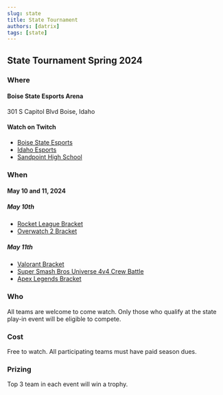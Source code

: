 ```yaml
---
slug: state
title: State Tournament
authors: [datrix]
tags: [state]
---
```



## State Tournament Spring 2024

### Where

#### Boise State Esports Arena

301 S Capitol Blvd
Boise, Idaho

#### Watch on Twitch

* [Boise State Esports](https://www.twitch.tv/boisestate)
* [Idaho Esports](https://www.twitch.tv/idaho_esports)
* [Sandpoint High School](https://www.twitch.tv/sandpoint_esports)

### When

#### May 10 and 11, 2024

##### May 10th

* [Rocket League Bracket](https://idahoesports.leagueos.gg/league/seasons/AAGbXYsjTQ8rpikX1VTK/stages/5dzw9mcssnbnry330a7vk4tl3)
  <StageBreakdown seasonId="AAGbXYsjTQ8rpikX1VTK" stageId="5dzw9mcssnbnry330a7vk4tl3" />
* [Overwatch 2 Bracket](https://idahoesports.leagueos.gg/league/seasons/8y0xnDMALPiSF07eUbRk/stages/2tv1pchl6x2d2v6o4s8hp3smp)
  <StageBreakdown seasonId="8y0xnDMALPiSF07eUbRk" stageId="2tv1pchl6x2d2v6o4s8hp3smp" />

##### May 11th

* [Valorant Bracket](https://idahoesports.leagueos.gg/league/seasons/06UVXtQ6EockQ301KRUj/stages/ei67m2665oqaby94ihtzfk9pd)
  <StageBreakdown seasonId="06UVXtQ6EockQ301KRUj" stageId="ei67m2665oqaby94ihtzfk9pd" />
* [Super Smash Bros Universe 4v4 Crew Battle](https://idahoesports.leagueos.gg/league/seasons/MSrR8wFQtbQMdyCUA3px/stages/a87mklm3trnbm945micbwjykn)
  <StageBreakdown seasonId="MSrR8wFQtbQMdyCUA3px" stageId="a87mklm3trnbm945micbwjykn" />
* [Apex Legends Bracket](https://idahoesports.leagueos.gg/league/seasons/Q6DHbkbnXG6qR738j52B/stages/g8k6Kux7F8oXFpTWOQCy)
  <StageBreakdown seasonId="Q6DHbkbnXG6qR738j52B" stageId="g8k6Kux7F8oXFpTWOQCy" />

### Who

All teams are welcome to come watch. Only those who qualify at the state play-in event will be eligible to compete.

### Cost

Free to watch. All participating teams must have paid season dues.

### Prizing

Top 3 team in each event will win a trophy.
